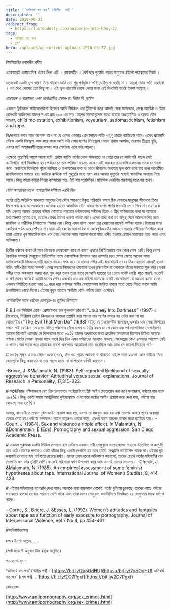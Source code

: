 ```yaml
---
title: '‘অনিবার্য যত ক্ষয়’ (দ্বিতীয়  পর্ব)'
description: ''
date: 2018-08-31
redirect_from:
  - https://lostmodesty.com/onibarjo-joto-khoy-2/
tags:
  - অনিবার্য যত ক্ষয়
  - ব্লগ"
hero: /uploads/wp-content-uploads-2018-08-77.jpg
---
```


বিসমিল্লাহির রহমানীর রহীম

একেবারেই একাডেমিক ধাঁচের লিখা এটি । রসকষহীন । ধৈর্য ধরে পুরোটা পড়ার অনুরোধ রইলো পাঠকদের নিকট ।

অনেকেই একটা ভুল ধারণা নিয়ে থাকেন আমি তো শুধু পর্ণমুভি দেখছি ,ওইগুলো করছি না । কারো কোন ক্ষতি করছিনা । পর্ণ দেখা দোষের তো কিছু না । এই ভুল ধারণাটা ভেঙ্গে দেবার জন্য এই লিখাটাই যথেষ্ট ইনশা আল্লাহ্‌ ।

_প্রাপ্তবয়স্ক ও বাচ্চাদের ওপর পর্নোগ্রাফির প্রভাব-ডঃ ভিক্টর বি. ক্লাইন_

একজন ক্লিনিকাল সাইকোলজিস্ট হিসেবে আমি দীর্ঘকাল ধরে ট্রিটমেন্ট করে আসছি সেক্স অফেন্ডার, সেক্স অ্যাডিক্ট ও যৌন রোগধারী ব্যাক্তিদের যাদের সংখ্যা প্রায় ৩০০ এর মত।তাদের সমস্যাগুলোর মধ্যে রয়েছে অপ্রত্যাশিত ও অদম্য যৌন আচরণ, child molestation, exhibitionism, voyeurism, sadomasochism, fetishism and rape.

নিঃসন্দেহে বলার আর অপেক্ষা রাখে না যে এদের একমাত্র প্রেরণাদায়ক শক্তি পর্ণ,দু চারটে ব্যাতিক্রম বাদে।এদের প্রাইমারি স্টেজে একটা সিন্ড্রোম কাজ করে যাকে আমি বলি ফোর ফ্যাক্টর সিনড্রোম।মানে প্রথমে আসক্তি, তারপর তীব্রতা বৃদ্ধি, এরপর ঘটে সংবেদনশীলতার অভাব আর শেষটায় এসে বর্বর আচরণ।

এক্ষেত্রে পুরোটাই আস্তে আস্তে ঘটে।প্রথমে ব্যাক্তি পর্ণের লোভ সামলাতে না পেরে তার যে ক্যাটাগরি পছন্দ সেই ক্যাটাগরির পর্ণে নিমজ্জিত হয়।পর্যায়ক্রমে তার পরিমাণ বাড়তে থাকে।এই ভয়ংকর চোরাবালি একসময় তাকে নেশাগ্রস্ত করে।অবশেষে বিবেবকে শূন্যে ভাসিয়ে ও ফলাফলের কথা না ভেবে জীবনের অন্যতম ভুল করে বসে যার জন্য পরবর্তীতে মানসিকভাবে পস্তাতে হয়।কাউকে কাউকে পর্ণ মুহূর্তের মধ্যে গরম করে আবার মুহূর্তের মধ্যেই স্বাভাবিক অবস্থায় নিয়ে আসে।কিন্তু কারো কারো ভিতর ক্যান্সারের মত এঁটে যায় সারাজীবন।মানসিক থেরাপির শরণাপন্ন হতে হয় তখন।

_যৌন অপরাধের সাথে পর্নোগ্রাফির ঘনিষ্ঠতা –ররি রিড_

পর্ণের প্রতি অতিরিক্ত মাদকতা মানুষের বৈধ যৌন আচরণে বিকৃত পরিবর্তন আনে ঠিক যেভাবে মানুষের জীবনকে তিলে তিলে ক্ষয় করে অ্যালকোহল।অনেকে হয়তো স্বাভাবিক যৌন আচরণের ওপর পর্ণের প্রভাবটা মেনে নিবে না।তাদেরকে যদি একবার আমার চেয়ারে বসিয়ে শোনাতে পারতাম পর্ণাসক্তদের সঙ্গীদের তিক্ত ও তীব্র অভিজ্ঞতার কথা যা আমাকে হরহামেশাই শুনতে হয়, তাহলে বোধয় তাদের ধারণা পাল্টে যেত।এদের বাধ্য করা হয় অসুস্থ যৌন আচরণে লিপ্ত হতে।মানসিক ও শারীরিক নির্যাতনের শিকার এরা।কিন্তু এসব ঘটনা কেবল চার দেয়ালের মাঝেই আটকা থাকে।বিচারের জন্য কোর্টরুম পর্যন্ত আর পৌঁছায় না।যারা এই ধরণের অস্বাভাবিক ও জোরপূর্বক যৌন আচরণে তাদের সঙ্গীদের নিমজ্জিত করে তারা এটাকে খুব স্বাভাবিক বলে ধরে নেয়।অনেক সময় অচেনা কারো দ্বারা ধর্ষিত হওয়ার চেয়েও মারাত্মক হতে পারে এসব অভিজ্ঞতা।

ভিক্টিম ধর্ষণের কারণ হিসেবে নিজেকে দোষারোপ করে না কারণ এখানে নিশ্চিতভাবে তার কোন দোষ নেই।কিন্তু যেসব বৈবাহিক সম্পর্কে সেক্সুয়াল ইন্টিমেসির নামে একপাক্ষিক বিনোদন আর লাম্পট্য চলে সেসব ক্ষেত্রে অনেক সময় অভিযোগকারী নিজেকে দায়ী করতে থাকে।মনে করে যে তাদের সঙ্গীর এই বাড়াবাড়িই বোধয় ঠিক।হয়তো এমনই হওয়া উচিৎ স্বামী-স্ত্রীর মধ্যে সম্পর্ক।সেক্স সম্বন্ধে নিজেদের ধারণাকে তখন রক্ষণশীল বা সেকেলে ধাঁচের ভাবতে শুরু করে।যখন সঙ্গীর ওপর অন্ধভাবে ভরসা করা শুরু করে তখন তারা ভাবে যে আমি হয়তো ওর চোখে যথেষ্ট সেক্সি হতে পারছি না,তাই ও পর্ণ দেখে।কাজেই এইটা আমার দোষ।একবার তো এক মহিলা আমাকে বলেই ফেলেছিলো যে অচেনা কারো হাতে একবার নির্যাতিত হওয়া আর ১০ বছর ধরে পর্ণাসক্ত স্বামীর বেহাল্লাপনায় জড়িত থাকার মধ্যে বেছে নিতে বললে আমি প্রথমটাকেই বেছে নিবো।এইবার বুঝুন তাহলে ক্ষতিটা কোন পর্যায়ে নেমে এসেছে!

_পর্নোগ্রাফির সাথে ধর্ষণের যোগসূত্র-ডঃ জুডিথ রিসম্যান_

F.B.I এর সিরিয়াল রেইপ প্রোফাইলার জন ডুগলাস তার বই "Journey Into Darkness" (1997) এ লিখেছেন, সিরিয়াল রেইপ কিলারদের আস্তানা তল্লাশি করে পাওয়া যায় পর্ণের ভাণ্ডার হয় স্টোর করা না হয় হোমমেইড।"The Evil That Men Do" (1998) বইতে রয় হেজেলউড বলেছেন,একবার এক সেক্স কিলারের সন্ধান পাই যে কিনা মেয়েদের বিভিন্ন পজিশনে বেঁধে রাখত ও টর্চার করত যা সে কোন এক পর্ণ ম্যাগাজিনে দেখেছিলো।আরেক রিপোর্টে এসেছে যে কিলারদের মধ্যে ৮১% তাদের অপরাধের জন্য প্রাথমিক মদতদাতা হিসেবে চিহ্নিত করেছে পর্ণকে।পর্ণের ভোক্তা বাড়ার সাথে সাথে দিন দিন এসব অপরাধের সংখ্যাও বাড়ছে।সরকারের কোন সোচ্চার পদক্ষেপ নেই এ খাতে।অর্ধ শতক ধরে তামাকের ব্যবসা একসময় আমেরিকা মাত করেছিল আর আজ সে জায়গা নিয়েছে পর্ণ।

\# ৬০% পুরুষ এ মত পোষণ করেছেন যে, যদি ধরা পড়ার সম্ভাবনা না থাকতো তাহলে তারা হয়তো কোন নারীকে দিয়ে জোরপূর্বক কিছু করাতেন যা তার পছন্দ হতো না বা পারলে ধর্ষণই করতেন।

\-Briere, J. &Malamuth, N. (1983). Self-reported likelihood of sexually aggressive behavior: Attitudinal versus sexual explanations. Journal of Research in Personality, 17,315-323.

\# অস্ট্রেলিয়ার দক্ষিণাঞ্চলে বেশ ঢিলেঢালাভাবে পর্নোগ্রাফি সংশ্লিষ্ট আইন মোতায়েন করা হয়।ফলস্বরূপ, ধর্ষণের হার বাড়ে ২৮৪%।কিন্তু একই সময়ে অস্ট্রেলিয়ার কুইন্সল্যান্ডে এ ব্যাপারে কঠোর আইন প্রয়োগ করে দেখা যায়, ধর্ষণের হার বেড়েছে মাত্র ২৩%।

আবার, হাওয়াইতে প্রথমে দুর্বল আইন প্রয়োগ করা হয়, এরপর তা মজবুত করা হয় এবং তারপর আবার পূর্বের অবস্থায় ফেরত নেয়া হয়।ধর্ষণের ফলাফলও আসে অনুরূপ।প্রথমে বাড়ে, এরপর কমে তারপর আবার মাত্রা ছাড়িয়ে যায়। -Court, J. (1984). Sex and violence a ripple effect. In Malamuth, N &Donnerstein, E (Eds), Pornography and sexual aggression. San Diego, Academic Press.

\# একদল পুরুষকে একটা ভিডিও দেখানো হল যেটাতে একজন নারী সেক্সুয়াল ভায়োলেন্সের মাধ্যমে উত্তেজিত ও কামুকী হয়ে ওঠে।আরেক দলকেও একই ধাঁচের কিছু একটা দেখানো হয় তবে তাতে সেক্সুয়াল ভায়োলেন্স থাকে না।এইবার দুই দলকেই দেখানো হল পর্ণ যাতে রয়েছে ধর্ষণ।এরপর প্রথম দলের অধিকাংশ জানালো, তাদের চোখে পর্ণের মহিলাটির যেন ভোগান্তি কম আর তৃপ্তিই বেশি।কাজেই মহিলারা ধর্ষণ উপভোগ করে আর এমনই তাদের মতামত। -Check, J. &Malamuth, N. (1985). An empirical assessment of some feminist hypotheses about rape. International Journal of Women’s Studies, 8, 414-423.

\# এইবার মহিলাদের ব্যাপারটা দেখা যাক।অনেকে যারা বাচ্চাকাল থেকেই পর্ণের দুনিয়ায় ঢুকেছে, তাদের কাছে ধর্ষণের ভয়াবহতা হালকা হওয়ার সম্ভাবনা বেশি থাকে এবং তারা যেসব সেক্সুয়াল ফ্যান্টাসিতে নিমজ্জিত হয় সেগুলোর মাঝে ধর্ষণও থাকে।

\- Corne, S., Briere, J. &Esses, L. (1992). Women’s attitudes and fantasies about rape as a function of early exposure to pornography. Journal of Interpersonal Violence, Vol 7 No 4, pp 454-461.

\#অনিবার্য*যত*ক্ষয়

চলবে ইনশা আল্লাহ্‌ ......

(লস্ট মডেস্টি অনুবাদ টিম কর্তৃক অনূদিত)

পড়তে পারেন –

‘অনিবার্য যত ক্ষয়’ (দ্বিতীয় পর্ব) - [https://bit.ly/2x5OdHU](https://bit.ly/2x5OdHU) অনিবার্য যত ক্ষয়’ (শেষ পর্ব) [-](https://l.facebook.com/l.php?u=http%3A%2F%2Fbit.ly%2F2hrUvHi&h=ATNvgQLk_YKfTHQEb9pInl3VgA2ltxFQqE0FY-vP2cPt8pt71OOLs6afuDe5-ioYNWX3-3UM5VbzYtbU4gEVh-gc0J5gVRBhTV8wgHVDapuHZwZgeld8v0jIgz_G0HjXjRR3_l3QT1y_btlxD4A&enc=AZODnnxH7ff25FVA849k-743sZqx48npUMceax1lXVhWtggD2swtcUwLL-lLy_8LFLkAluG-ZJ6aP3YmqOX2oJ18FScydA8s--iP7JEDZADnezysVYOPpO1nzcbIXpPH-uDomd3DkdK1IehY3L6VMyJ7K74RlpTtUZSmVrkhPllaLTLHbxU9rC83ymozCmLV5ZEH2AghmCUkq3AlXcjpSg22&s=1) [https://bit.ly/2O7Pgxf](https://bit.ly/2O7Pgxf)

রেফারেন্স-

[http://www.antipornography.org/sex_crimes.html](http://www.antipornography.org/sex_crimes.html)
